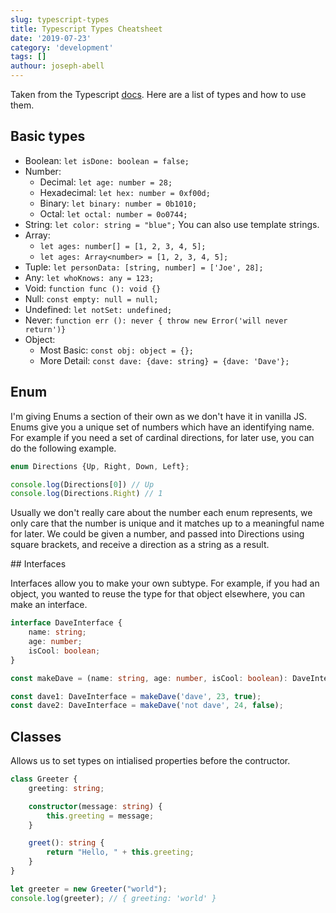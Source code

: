 ```yaml
---
slug: typescript-types
title: Typescript Types Cheatsheet
date: '2019-07-23'
category: 'development'
tags: []
authour: joseph-abell
---
```


Taken from the Typescript [docs](https://www.typescriptlang.org/docs/handbook/basic-types.html).
Here are a list of types and how to use them.

## Basic types

* Boolean: `let isDone: boolean = false;`
* Number:
  * Decimal: `let age: number = 28;`
  * Hexadecimal: `let hex: number = 0xf00d;`
  * Binary: `let binary: number = 0b1010;`
  * Octal: `let octal: number = 0o0744;`
* String: `let color: string = "blue";` You can also use template strings.
* Array:
  * `let ages: number[] = [1, 2, 3, 4, 5];`
  * `let ages: Array<number> = [1, 2, 3, 4, 5];`
* Tuple: `let personData: [string, number] = ['Joe', 28];`
* Any: `let whoKnows: any = 123;`
* Void: `function func (): void {}`
* Null: `const empty: null = null;`
* Undefined: `let notSet: undefined;`
* Never: `function err (): never { throw new Error('will never return')}`
* Object:
  * Most Basic: `const obj: object = {};`
  * More Detail: `const dave: {dave: string} = {dave: 'Dave'};`

## Enum

I'm giving Enums a section of their own as we don't have it in vanilla JS.
Enums give you a unique set of numbers which have an identifying name. For
example if you need a set of cardinal directions, for later use, you can
do the following example.

```ts
enum Directions {Up, Right, Down, Left};

console.log(Directions[0]) // Up
console.log(Directions.Right) // 1

```

Usually we don't really care about the number each enum represents, we only care
that the number is unique and it matches up to a meaningful name for later. We could
be given a number, and passed into Directions using square brackets, and receive a
direction as a string as a result.

## Interfaces

Interfaces allow you to make your own subtype. For example, if you had an object, you wanted to
reuse the type for that object elsewhere, you can make an interface.

```ts
interface DaveInterface {
    name: string;
    age: number;
    isCool: boolean;
}

const makeDave = (name: string, age: number, isCool: boolean): DaveInterface => ({name, age, isCool});

const dave1: DaveInterface = makeDave('dave', 23, true);
const dave2: DaveInterface = makeDave('not dave', 24, false);
```

## Classes

Allows us to set types on intialised properties before the contructor.

```ts
class Greeter {
    greeting: string;

    constructor(message: string) {
        this.greeting = message;
    }

    greet(): string {
        return "Hello, " + this.greeting;
    }
}

let greeter = new Greeter("world");
console.log(greeter); // { greeting: 'world' }
```

